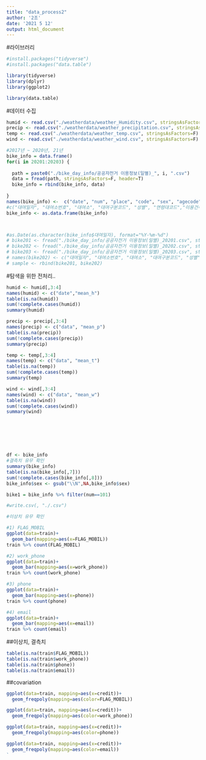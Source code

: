 ---
title: "data_process2"
author: '2조'
date: '2021 5 12'
output: html_document
---

#라이브러리

```{r}
#install.packages("tidyverse")
#install.packages("data.table")

library(tidyverse)
library(dplyr)
library(ggplot2)

library(data.table)
```

#데이터 수집

```{r}
humid <- read.csv("./weatherdata/weather_Humidity.csv", stringsAsFactors=F)
precip <- read.csv("./weatherdata/weather_precipitation.csv", stringsAsFactors=F)
temp <- read.csv("./weatherdata/weather_temp.csv", stringsAsFactors=F)
wind <- read.csv("./weatherdata/weather_wind.csv", stringsAsFactors=F)

#2017년 ~ 2020년, 21년
bike_info = data.frame()
for(i in 20201:20203) {
  
  path = paste0("./bike_day_info/공공자전거 이용정보(일별)_", i, ".csv")
  data = fread(path, stringsAsFactors=F, header=T)
  bike_info = rbind(bike_info, data)
  
}
names(bike_info) <-  c("date", "num", "place", "code", "sex", "agecode","use","health", "carb", "usedis", "usetime")
#c("대여일자", "대여소번호", "대여소", "대여구분코드", "성별", "연령대코드","이용건수","운동량", "탄소량", "이동거리(m)", "이용시간(m)")
bike_info <- as.data.frame(bike_info)



#as.Date(as.character(bike_info$대여일자), format="%Y-%m-%d")
# bike201 <- fread("./bike_day_info/공공자전거 이용정보(일별)_20201.csv", stringsAsFactors=F,header=T)
# bike202 <- fread("./bike_day_info/공공자전거 이용정보(일별)_20202.csv", stringsAsFactors=F, header=T)
# bike203 <- fread("./bike_day_info/공공자전거 이용정보(일별)_20203.csv", stringsAsFactors=F, header=T)
# names(bike202) <- c("대여일자", "대여소번호", "대여소", "대여구분코드", "성별", "연령대코드","이용건수","운동량", "탄소량", "이동거리(m)", "이용시간(m)")
# sample <- rbind(bike201, bike202)
```


#탐색을 위한 전처리..

```{r}
humid <- humid[,3:4]
names(humid) <- c("date","mean_h")
table(is.na(humid))
sum(!complete.cases(humid))
summary(humid)

precip <- precip[,3:4]
names(precip) <- c("data", "mean_p")
table(is.na(precip))
sum(!complete.cases(precip))
summary(precip)

temp <- temp[,3:4]
names(temp) <- c("data", "mean_t")
table(is.na(temp))
sum(!complete.cases(temp))
summary(temp)

wind <- wind[,3:4]
names(wind) <- c("data", "mean_w")
table(is.na(wind))
sum(!complete.cases(wind))
summary(wind)







df <- bike_info
#결측치 유무 확인
summary(bike_info)
table(is.na(bike_info[,7]))
sum(!complete.cases(bike_info[,8]))
bike_info$sex <- gsub("\\N",NA,bike_info$sex)

bike1 = bike_info %>% filter(num==101)

#write.csv(, "./.csv")

#이상치 유무 확인
```














```{r}
#1) FLAG_MOBIL
ggplot(data=train)+
  geom_bar(mapping=aes(x=FLAG_MOBIL))
train %>% count(FLAG_MOBIL)

#2) work_phone 
ggplot(data=train)+
  geom_bar(mapping=aes(x=work_phone))
train %>% count(work_phone)

#3) phone
ggplot(data=train)+
  geom_bar(mapping=aes(x=phone))
train %>% count(phone)

#4) email
ggplot(data=train)+
  geom_bar(mapping=aes(x=email))
train %>% count(email)
```


##이상치, 결측치

```{r}
table(is.na(train$FLAG_MOBIL))
table(is.na(train$work_phone))
table(is.na(train$phone))
table(is.na(train$email))
```

##covariation

```{r}
ggplot(data=train, mapping=aes(x=credit))+
  geom_freqpoly(mapping=aes(color=FLAG_MOBIL))

ggplot(data=train, mapping=aes(x=credit))+
  geom_freqpoly(mapping=aes(color=work_phone))

ggplot(data=train, mapping=aes(x=credit))+
  geom_freqpoly(mapping=aes(color=phone))

ggplot(data=train, mapping=aes(x=credit))+
  geom_freqpoly(mapping=aes(color=email))
`
```